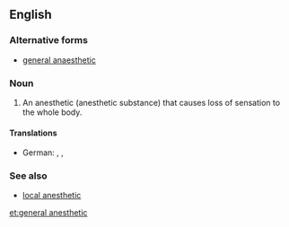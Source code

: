 ==English==

===Alternative forms===
* [[general anaesthetic]]

===Noun===
{{wikipedia}}
{{en-noun|head=[[general]] [[anesthetic]]}}

# {{context|medicine|lang=en}} An anesthetic (anesthetic substance) that causes loss of sensation to the whole body.

====Translations====
{{trans-top|a local anesthetic}}
* German: {{t+|de|Narkosemittel|n}}, {{t+|de|Narkotikum|n}} {{qualifier|technical}}, {{t|de|Allgemeinanästhetikum|n}} {{qualifier|technical}}    
{{trans-mid}}
{{trans-bottom}}

===See also===
* [[local anesthetic]]

[[et:general anesthetic]]